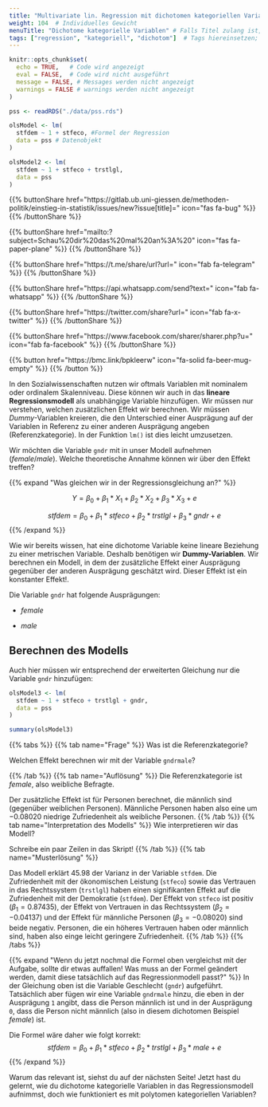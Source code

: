 ```yaml
---
title: "Multivariate lin. Regression mit dichotomen kategoriellen Variablen"  # Titel der Seite
weight: 104  # Individuelles Gewicht 
menuTitle: "Dichotome kategorielle Variablen" # Falls Titel zulang ist, hier Kurztitel
tags: ["regression", "kategoriell", "dichotom"]  # Tags hiereinsetzen; Kurzwort, was auf der Seite passsiert
---
```

```r
knitr::opts_chunk$set(
  echo = TRUE,   # Code wird angezeigt
  eval = FALSE,  # Code wird nicht ausgeführt
  message = FALSE, # Messages werden nicht angezeigt
  warnings = FALSE # warnings werden nicht angezeigt
)

pss <- readRDS("./data/pss.rds")

olsModel <- lm(
  stfdem ~ 1 + stfeco, #Formel der Regression
  data = pss # Datenobjekt
)  

olsModel2 <- lm(
  stfdem ~ 1 + stfeco + trstlgl,   
  data = pss
)      
```

{{% buttonShare href=\"https\:\/\/gitlab.ub.uni-giessen.de\/methoden-politik\/einstieg-in-statistik\/issues\/new?issue[title]=\" icon=\"fas fa-bug\" %}} {{% /buttonShare %}} 

{{% buttonShare href=\"mailto\:?subject=Schau\%20dir\%20das\%20mal\%20an\%3A\%20\" icon=\"fas fa-paper-plane\" %}} {{% /buttonShare %}}

{{% buttonShare href=\"https\:\/\/t.me\/share\/url?url=\" icon=\"fab fa-telegram\" %}} {{% /buttonShare %}}

{{% buttonShare href=\"https\:\/\/api.whatsapp.com\/send?text=\" icon=\"fab fa-whatsapp\" %}} {{% /buttonShare %}}

{{% buttonShare href=\"https\:\/\/twitter.com\/share?url=\" icon=\"fab fa-x-twitter\" %}} {{% /buttonShare %}}

{{% buttonShare href=\"https\:\/\/www.facebook.com\/sharer\/sharer.php?u=\" icon=\"fab fa-facebook\" %}} {{% /buttonShare %}}

{{% button href=\"https\:\/\/bmc.link\/bpkleerw\" icon=\"fa-solid fa-beer-mug-empty\" %}} {{% /button %}}

In den Sozialwissenschaften nutzen wir oftmals Variablen mit nominalem oder ordinalem Skalenniveau. Diese können wir auch in das **lineare Regressionsmodell** als unabhängige Variable hinzufügen. Wir müssen nur verstehen, welchen zusätzlichen Effekt wir berechnen. Wir müssen *Dummy*-Variablen kreieren, die den Unterschied einer Ausprägung auf der Variablen in Referenz zu einer anderen Ausprägung angeben (Referenzkategorie). In der Funktion `lm()` ist dies leicht umzusetzen.

Wir möchten die Variable `gndr` mit in unser Modell aufnehmen (*female*/*male*). Welche theoretische Annahme können wir über den Effekt treffen?

{{% expand \"Was gleichen wir in der Regressionsgleichung an?\" %}}

$$Y = \beta_0 + \beta_1*X_1 + \beta_2*X_2 + \beta_3*X_3+ e$$

$$stfdem = \beta_0 + \beta_1*stfeco + \beta_2*trstlgl + \beta_3*gndr + e$$
{{% /expand %}}

Wie wir bereits wissen, hat eine dichotome Variable keine lineare Beziehung zu einer metrischen Variable. Deshalb benötigen wir **Dummy-Variablen**. Wir berechnen ein Modell, in dem der zusätzliche Effekt einer Ausprägung gegenüber der anderen Ausprägung geschätzt wird. Dieser Effekt ist ein 
konstanter Effekt!. 

Die Variable `gndr` hat folgende Ausprägungen:

- *female*

- *male*

## Berechnen des Modells
Auch hier müssen wir entsprechend der erweiterten Gleichung nur die Variable `gndr` hinzufügen:
```r
olsModel3 <- lm(
  stfdem ~ 1 + stfeco + trstlgl + gndr,   
  data = pss
)            

summary(olsModel3)
```

{{% tabs %}}
{{% tab name=\"Frage\" %}}
Was ist die Referenzkategorie? 

Welchen Effekt berechnen wir mit der Variable `gndrmale`?

{{% /tab %}}
{{% tab name=\"Auflösung\" %}}
Die Referenzkategorie ist *female*, also weibliche Befragte.

Der zusätzliche Effekt ist für Personen berechnet, die männlich sind (gegenüber weiblichen Personen). Männliche Personen haben also eine um $-0.08020$ niedrige Zufriedenheit als weibliche Personen.
{{% /tab %}}
{{% tab name=\"Interpretation des Modells\" %}}
Wie interpretieren wir das Modell?

Schreibe ein paar Zeilen in das Skript!
{{% /tab %}}
{{% tab name=\"Musterlösung\" %}}

Das Modell erklärt $45.98 %$ der Varianz in der Variable `stfdem`. Die Zufriedenheit mit der ökonomischen Leistung (`stfeco`) sowie das Vertrauen in das Rechtssystem (`trstlgl`) haben einen signifikanten Effekt auf die Zufriedenheit mit der Demokratie (`stfdem`). Der Effekt von `stfeco` ist positiv ($\beta_1 = 0.87435$), der Effekt von Vertrauen in das Rechtssystem ($\beta_2 = -0.04137$) und der Effekt für männliche Personen ($\beta_3 = -0.08020$) sind beide negativ. Personen, die ein höheres Vertrauen haben oder männlich sind, haben also einge leicht geringere Zufriedenheit. 
{{% /tab %}}
{{% /tabs %}}

{{% expand \"Wenn du jetzt nochmal die Formel oben vergleichst mit der Aufgabe, sollte dir etwas auffallen! Was muss an der Formel geändert werden, damit diese tatsächlich auf das Regressionmodell passt?\" %}}
In der Gleichung oben ist die Variable Geschlecht (`gndr`) aufgeführt. Tatsächlich aber fügen wir eine Variable `gndrmale` hinzu, die eben in der Ausprägung `1` angibt, dass die Person männlich ist und in der Ausprägung `0`, dass die Person nicht männlich (also in diesem dichotomen Beispiel *female*) ist. 

Die Formel wäre daher wie folgt korrekt:
$$stfdem = \beta_0 + \beta_1*stfeco + \beta_2*trstlgl + \beta_3*male + e$$
{{% /expand %}}

Warum das relevant ist, siehst du auf der nächsten Seite! Jetzt hast du gelernt, wie du dichotome kategorielle Variablen in das Regressionsmodell aufnimmst, doch wie funktioniert es mit polytomen kategoriellen Variablen?